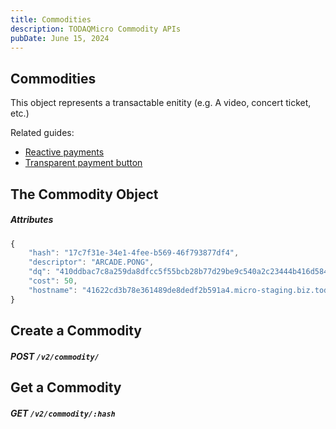 ```yaml
---
title: Commodities
description: TODAQMicro Commodity APIs
pubDate: June 15, 2024
---
```


## Commodities

This object represents a transactable enitity (e.g. A video, concert
ticket, etc.)

Related guides:
- [Reactive payments](/guide/reactive-payment/)
- [Transparent payment button](/guide/transparent/)

## The Commodity Object

##### Attributes

```javascript
{
    "hash": "17c7f31e-34e1-4fee-b569-46f793877df4",
    "descriptor": "ARCADE.PONG",
    "dq": "410ddbac7c8a259da8dfcc5f55bcb28b77d29be9c540a2c23444b416d584801c30",
    "cost": 50,
    "hostname": "41622cd3b78e361489de8dedf2b591a4.micro-staging.biz.todaq.net"
}
```

## Create a Commodity
##### **POST** `/v2/commodity/`




## Get a Commodity
##### **GET** `/v2/commodity/:hash`
